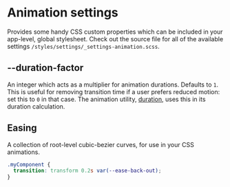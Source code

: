 
<Meta title="styles/settings/settings-animation" />

# Animation settings

Provides some handy CSS custom properties which can be included in your app-level, global stylesheet. Check out the source file for all of the available settings `/styles/settings/_settings-animation.scss`.

## --duration-factor

An integer which acts as a multiplier for animation durations. Defaults to `1`. This is useful for removing transition time if a user prefers reduced motion: set this to `0` in that case. The animation utility, [duration](/docs/utilities-animation-animation-utilities--overview#duration), uses this in its duration calculation.

## Easing

A collection of root-level cubic-bezier curves, for use in your CSS animations.

```css
.myComponent {
  transition: transform 0.2s var(--ease-back-out);
}
```
